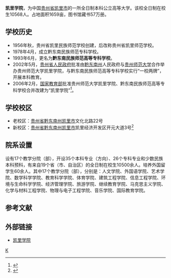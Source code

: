 {{Infobox university
| 名称 = 凯里学院
| 外文名 = Kaili University
| 图像 = 
| 图像说明 = 
| 校训 = 立德树人、自强奋进
| 建校 = 1956年
| 闭校 = 
| 校庆日 = 8日28日
| 类型 = 公立综合性大学
| 书记 = 宋广强
| 院长 = 宋建波
| 教师 = 339人
| 职工 = 760人
| 学生 = 10568人
| 地址 = {{CHN}}[[贵州省|贵州省]][[黔东南州|黔东南州]][[凯里市|凯里市]]凯里经济开发区开元大道3号
| 校园环境 = 
| 面积 = 1106087.33平方米（约1659亩）
| 代表色 = 
| 隶属 = 贵州省教育厅
| 邮编 = 556011
| 电话 = 0855-8503572
| 网站 = http://www.kluniv.edu.cn/
| 标志 = 
| 国标代码 = 10669
}}
'''凯里学院'''，为中国[[贵州省|贵州省]][[凯里市|凯里市]]的一所全日制本科公立高等大学。该校全日制在校生10568人。占地面积1659亩，图书馆藏书57万册。

==学校历史==
*1956年秋，贵州省凯里民族师范学校创建，后改称贵州省凯里师范学校。
*1978年4月，成立黔东南民族师范专科学校。
*1993年6月，更名为'''黔东南民族师范高等专科学校'''。
*2002年5月，[[贵州省人民政府|贵州省人民政府]]批准由[[黔东南苗族侗族自治州|黔东南州]]人民政府与[[贵州师范大学|贵州师范大学]]合作举办贵州师范大学凯里学院，与黔东南民族师范高等专科学校实行“一校两牌”，开展本科教育。
*2006年2月，[[中华人民共和国教育部|国家教育部]]批准贵州师范大学凯里学院、黔东南民族师范高等专科学校合并改建为“凯里学院”<ref>{{Cite web|title=凯里学院基本简介|url=http://www.kluniv.cn/txt.jsp?urltype=tree.TreeTempUrl&wbtreeid=1027|accessdate=2014-02-24|archiveurl=https://web.archive.org/web/20140302134143/http://www.kluniv.cn/txt.jsp?urltype=tree.TreeTempUrl&wbtreeid=1027|archivedate=2014-03-02|dead-url=yes}}</ref>。

==学校校区==
*老校区：{{CHN}}[[贵州省|贵州省]][[黔东南苗族侗族自治州|黔东南州]][[凯里市|凯里市]]文化北路22号
*新校区：{{CHN}}[[贵州省|贵州省]][[黔东南苗族侗族自治州|黔东南州]][[凯里市|凯里市]]凯里经济开发区开元大道3号<ref>{{Cite web|title=凯里学院在线谷歌高清卫星地图|url=http://www.earthol.com/fun-4-school-kluniv.html|accessdate=2014-02-24|archiveurl=https://web.archive.org/web/20150923232442/http://www.earthol.com/fun-4-school-kluniv.html|archivedate=2015-09-23|dead-url=no}}</ref>
==院系设置==
设有17个教学分院（部），开设35个本科专业（方向）、26个专科专业和少数民族本科预科，有来自19个省（市、自治区）的全日制在校生10500余人。培养外国留学生60余人。其中17个教学分院（部），分别是：人文学院、外国语学院、艺术学院、数学科学学院、教育科学学院、体育学院、建筑工程学院、信息工程学院、环境与生命科学学院、经济管理学院、旅游学院、继续教育学院、马克思主义学院、化学与材料工程学院、物理与电子工程学院、音乐学院、国际教育学院。

== 参考文献 ==
{{reflist}}

== 外部链接 ==
*[http://www.kluniv.edu.cn/ 凯里学院]{{Wayback|url=http://www.kluniv.edu.cn/ |date=20180805112826 }}
{{贵州省高等学校}}

[[Category:贵州高等院校|K]]